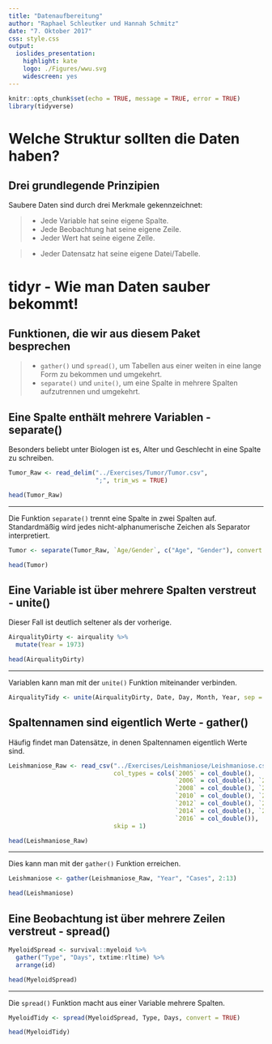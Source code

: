 ```yaml
---
title: "Datenaufbereitung"
author: "Raphael Schleutker und Hannah Schmitz"
date: "7. Oktober 2017"
css: style.css
output: 
  ioslides_presentation: 
    highlight: kate
    logo: ./Figures/wwu.svg
    widescreen: yes
---
```


```r
knitr::opts_chunk$set(echo = TRUE, message = TRUE, error = TRUE)
library(tidyverse)
```


# Welche Struktur sollten die Daten haben?

<!-- Erklären, was tidy data ist und an Beispielen aufzeigen, wo Fehler liegen und wie man diese beheben kann (ohne darauf einzugehen, wie dies in R gemacht wird. Das kommt später). -->

## Drei grundlegende Prinzipien

Saubere Daten sind durch drei Merkmale gekennzeichnet:

>- Jede Variable hat seine eigene Spalte.
>- Jede Beobachtung hat seine eigene Zeile.
>- Jeder Wert hat seine eigene Zelle.

>- Jeder Datensatz hat seine eigene Datei/Tabelle.

<!-- Hier sollten ein paar Beispiele kommen, was keine sauberen Daten sind. -->


# tidyr - Wie man Daten sauber bekommt!

<!-- In diesem Abschnitt auch magrittr und die Pipe erklären? -->

## Funktionen, die wir aus diesem Paket besprechen

>- `gather()` und `spread()`, um Tabellen aus einer weiten in eine lange Form zu bekommen und umgekehrt.
>- `separate()` und `unite()`, um eine Spalte in mehrere Spalten aufzutrennen und umgekehrt.


## Eine Spalte enthält mehrere Variablen - separate()

Besonders beliebt unter Biologen ist es, Alter und Geschlecht in eine Spalte zu schreiben.

```r
Tumor_Raw <- read_delim("../Exercises/Tumor/Tumor.csv",
                        ";", trim_ws = TRUE)
```

```r
head(Tumor_Raw)
```


***

Die Funktion `separate()` trennt eine Spalte in zwei Spalten auf. Standardmäßig wird jedes nicht-alphanumerische Zeichen als Separator interpretiert.

```r
Tumor <- separate(Tumor_Raw, `Age/Gender`, c("Age", "Gender"), convert = TRUE)

head(Tumor)
```


## Eine Variable ist über mehrere Spalten verstreut - unite()

Dieser Fall ist deutlich seltener als der vorherige.

```r
AirqualityDirty <- airquality %>%
  mutate(Year = 1973)
```

```r
head(AirqualityDirty)
```

***

Variablen kann man mit der `unite()` Funktion miteinander verbinden.

```r
AirqualityTidy <- unite(AirqualityDirty, Date, Day, Month, Year, sep = "-")
```



## Spaltennamen sind eigentlich Werte - gather()

Häufig findet man Datensätze, in denen Spaltennamen eigentlich Werte sind.

```r
Leishmaniose_Raw <- read_csv("../Exercises/Leishmaniose/Leishmaniose.csv",
                             col_types = cols(`2005` = col_double(),
                                              `2006` = col_double(), `2007` = col_double(),
                                              `2008` = col_double(), `2009` = col_double(),
                                              `2010` = col_double(), `2011` = col_double(),
                                              `2012` = col_double(), `2013` = col_double(),
                                              `2014` = col_double(), `2015` = col_double(),
                                              `2016` = col_double()),
                             skip = 1)
```

```r
head(Leishmaniose_Raw)
```

***

Dies kann man mit der `gather()` Funktion erreichen.

```r
Leishmaniose <- gather(Leishmaniose_Raw, "Year", "Cases", 2:13)

head(Leishmaniose)
```



## Eine Beobachtung ist über mehrere Zeilen verstreut - spread()

```r
MyeloidSpread <- survival::myeloid %>%
  gather("Type", "Days", txtime:rltime) %>%
  arrange(id)
```



```r
head(MyeloidSpread)
```


***

Die `spread()` Funktion macht aus einer Variable mehrere Spalten.

```r
MyeloidTidy <- spread(MyeloidSpread, Type, Days, convert = TRUE)

head(MyeloidTidy)
```

